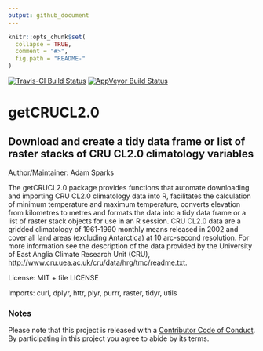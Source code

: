 ```yaml
---
output: github_document
---
```


<!-- README.md is generated from README.Rmd. Please edit that file -->

```r
knitr::opts_chunk$set(
  collapse = TRUE,
  comment = "#>",
  fig.path = "README-"
)
```

[![Travis-CI Build Status](https://travis-ci.org/adamhsparks/getCRUCL2.0.svg?branch=master)](https://travis-ci.org/)
[![AppVeyor Build Status](https://ci.appveyor.com/api/projects/status/github/adamhsparks/getCRUCL2.0?branch=master&svg=true)](https://ci.appveyor.com/project/adamhsparks/getCRUCL2.0)

# getCRUCL2.0
## Download and create a tidy data frame or list of raster stacks of CRU CL2.0 climatology variables

Author/Maintainer: Adam Sparks

The getCRUCL2.0 package provides functions that automate downloading and
importing CRU CL2.0 climatology data into R, facilitates the calculation of minimum
temperature and maximum temperature, converts elevation from kilometres to
metres and formats the data into a tidy data frame or a list of raster stack
objects for use in an R session. CRU CL2.0 data are a gridded climatology of
1961-1990 monthly means released in 2002 and cover all land areas (excluding
Antarctica) at 10 arc-second resolution. For more information see the
description of the data provided by the University of East Anglia Climate
Research Unit (CRU), <http://www.cru.uea.ac.uk/cru/data/hrg/tmc/readme.txt>.
    
License: MIT + file LICENSE

Imports:
    curl,
    dplyr,
    httr,
    plyr,
    purrr,
    raster,
    tidyr,
    utils

### Notes    
Please note that this project is released with a [Contributor Code of Conduct](CONDUCT.md).
By participating in this project you agree to abide by its terms.
